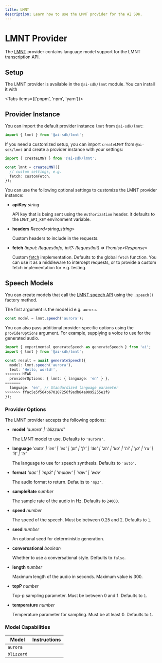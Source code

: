 ```yaml
---
title: LMNT
description: Learn how to use the LMNT provider for the AI SDK.
---
```


# LMNT Provider

The [LMNT](https://lmnt.com/) provider contains language model support for the LMNT transcription API.

## Setup

The LMNT provider is available in the `@ai-sdk/lmnt` module. You can install it with

<Tabs items={['pnpm', 'npm', 'yarn']}>
  <Tab>
    <Snippet text="pnpm add @ai-sdk/lmnt" dark />
  </Tab>
  <Tab>
    <Snippet text="npm install @ai-sdk/lmnt" dark />
  </Tab>
  <Tab>
    <Snippet text="yarn add @ai-sdk/lmnt" dark />
  </Tab>
</Tabs>

## Provider Instance

You can import the default provider instance `lmnt` from `@ai-sdk/lmnt`:

```ts
import { lmnt } from '@ai-sdk/lmnt';
```

If you need a customized setup, you can import `createLMNT` from `@ai-sdk/lmnt` and create a provider instance with your settings:

```ts
import { createLMNT } from '@ai-sdk/lmnt';

const lmnt = createLMNT({
  // custom settings, e.g.
  fetch: customFetch,
});
```

You can use the following optional settings to customize the LMNT provider instance:

- **apiKey** _string_

  API key that is being sent using the `Authorization` header.
  It defaults to the `LMNT_API_KEY` environment variable.

- **headers** _Record&lt;string,string&gt;_

  Custom headers to include in the requests.

- **fetch** _(input: RequestInfo, init?: RequestInit) => Promise&lt;Response&gt;_

  Custom [fetch](https://developer.mozilla.org/en-US/docs/Web/API/fetch) implementation.
  Defaults to the global `fetch` function.
  You can use it as a middleware to intercept requests,
  or to provide a custom fetch implementation for e.g. testing.

## Speech Models

You can create models that call the [LMNT speech API](https://docs.lmnt.com/api-reference/speech/synthesize-speech-bytes)
using the `.speech()` factory method.

The first argument is the model id e.g. `aurora`.

```ts
const model = lmnt.speech('aurora');
```

You can also pass additional provider-specific options using the `providerOptions` argument. For example, supplying a voice to use for the generated audio.

```ts highlight="6"
import { experimental_generateSpeech as generateSpeech } from 'ai';
import { lmnt } from '@ai-sdk/lmnt';

const result = await generateSpeech({
  model: lmnt.speech('aurora'),
  text: 'Hello, world!',
<<<<<<< HEAD
  providerOptions: { lmnt: { language: 'en' } },
=======
  language: 'en', // Standardized language parameter
>>>>>>> ffac5e5f564b670187256f9adb84a0095255e1f9
});
```

### Provider Options

The LMNT provider accepts the following options:

- **model** _'aurora' | 'blizzard'_

  The LMNT model to use. Defaults to `'aurora'`.

- **language** _'auto' | 'en' | 'es' | 'pt' | 'fr' | 'de' | 'zh' | 'ko' | 'hi' | 'ja' | 'ru' | 'it' | 'tr'_

  The language to use for speech synthesis. Defaults to `'auto'`.

- **format** _'aac' | 'mp3' | 'mulaw' | 'raw' | 'wav'_

  The audio format to return. Defaults to `'mp3'`.

- **sampleRate** _number_

  The sample rate of the audio in Hz. Defaults to `24000`.

- **speed** _number_

  The speed of the speech. Must be between 0.25 and 2. Defaults to `1`.

- **seed** _number_

  An optional seed for deterministic generation.

- **conversational** _boolean_

  Whether to use a conversational style. Defaults to `false`.

- **length** _number_

  Maximum length of the audio in seconds. Maximum value is 300.

- **topP** _number_

  Top-p sampling parameter. Must be between 0 and 1. Defaults to `1`.

- **temperature** _number_

  Temperature parameter for sampling. Must be at least 0. Defaults to `1`.

### Model Capabilities

| Model      | Instructions        |
| ---------- | ------------------- |
| `aurora`   | <Check size={18} /> |
| `blizzard` | <Check size={18} /> |
